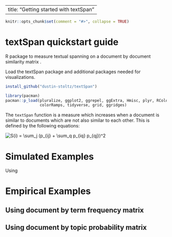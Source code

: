 

---
title: "Getting started with textSpan"
---

```r
knitr::opts_chunk$set(comment = "#>", collapse = TRUE)
```

# textSpan quickstart guide
R package to measure  textual spanning on a document by document similarity matrix .

Load the textSpan package and additional packages needed for visualizations.
```r
install_github("dustin-stoltz/textSpan")

library(pacman)
pacman::p_load(pluralize, ggplot2, ggrepel, ggExtra, Hmisc, plyr, RColorBrewer, 
               colorRamps, tidyverse, grid, ggridges)
```

The `textSpan` function is a measure which increases when a document is similar to documents which are not also similar to each other. This is defined by the following equations:

<img src="https://latex.codecogs.com/gif.latex?S(i)&space;=&space;\sum_j&space;(p_{ij}&space;&plus;&space;\sum_q&space;p_{iq}&space;p_{qj})^2" title="S(i) = \sum_j (p_{ij} + \sum_q p_{iq} p_{qj})^2" />

# Simulated Examples

Using 

# Empirical Examples

## Using document by term frequency matrix

## Using document by topic probability matrix

